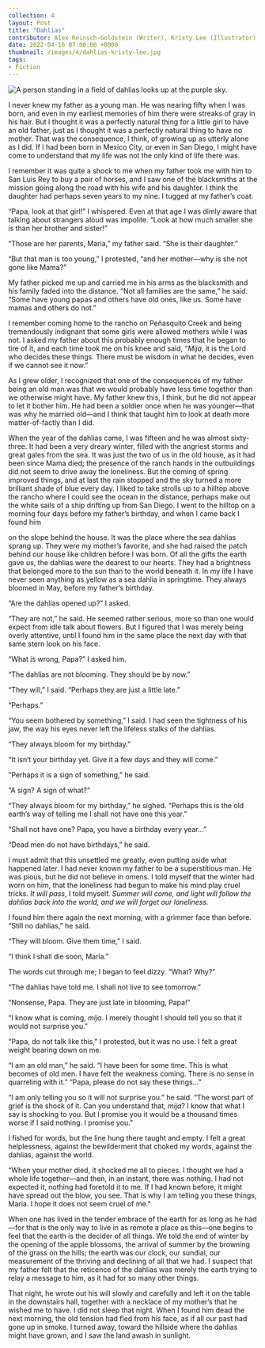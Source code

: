 ---
collection: 4
layout: Post
title: "Dahlias"
contributor: Alex Reinsch-Goldstein (Writer), Kristy Lee (Illustrator)
date: 2022-04-16 07:00:00 +0000
thumbnail: /images/4/dahlias-kristy-lee.jpg
tags: 
- Fiction
---
<div class="center">
    <img src="/images/4/dahlias-kristy-lee.jpg" 
        alt="A person standing in a field of dahlias looks up at the purple sky."
        class="w650" />
</div>

I never knew my father as a young man. He was nearing fifty when I was born, and even in my earliest memories of him there were streaks of gray in his hair. But I thought it was a perfectly natural thing for a little girl to have an old father, just as I thought it was a perfectly natural thing to have no mother. That was the consequence, I think, of growing up as utterly alone as I did. If I had been born in Mexico City, or even in San Diego, I might have come to understand that my life was not the only kind of life there was. 

I remember it was quite a shock to me when my father took me with him to San Luis Rey to buy a pair of horses, and I saw one of the blacksmiths at the mission going along the road with his wife and his daughter. I think the daughter had perhaps seven years to my nine. I tugged at my father’s coat. 

“Papa, look at that girl!” I whispered. Even at that age I was dimly aware that talking about strangers aloud was impolite. “Look at how much smaller she is than her brother and sister!” 

“Those are her parents, Maria,” my father said. “She is their daughter.” 

“But that man is too young,” I protested, “and her mother—why is she not gone like Mama?” 

My father picked me up and carried me in his arms as the blacksmith and his family faded into the distance. “Not all families are the same,” he said. “Some have young papas and others have old ones, like us. Some have mamas and others do not.” 

I remember coming home to the rancho on Peñasquito Creek and being tremendously indignant that some girls were allowed mothers while I was not. I asked my father about this probably enough times that he began to tire of it, and each time took me on his knee and said, “<em>Mija</em>, it is the Lord who decides these things. There must be wisdom in what he decides, even if we cannot see it now.” 

As I grew older, I recognized that one of the consequences of my father being an old man was that we would probably have less time together than we otherwise might have. My father knew this, I think, but he did not appear to let it bother him. He had been a soldier once when he was younger—that was why he married old—and I think that taught him to look at death more matter-of-factly than I did. 

When the year of the dahlias came, I was fifteen and he was almost sixty-three. It had been a very dreary winter, filled with the angriest storms and great gales from the sea. It was just the two of us in the old house, as it had been since Mama died; the presence of the ranch hands in the outbuildings did not seem to drive away the loneliness. But the coming of spring improved things, and at last the rain stopped and the sky turned a more brilliant shade of blue every day. I liked to take strolls up to a hilltop above the rancho where I could see the ocean in the distance, perhaps make out the white sails of a ship drifting up from San Diego. I went to the hilltop on a morning four days before my father’s birthday, and when I came back I found him

on the slope behind the house. It was the place where the sea dahlias sprang up. They were my mother’s favorite, and she had raised the patch behind our house like children before I was born. Of all the gifts the earth gave us, the dahlias were the dearest to our hearts. They had a brightness that belonged more to the sun than to the world beneath it. In my life I have never seen anything as yellow as a sea dahlia in springtime. They always bloomed in May, before my father’s birthday. 

“Are the dahlias opened up?” I asked. 

“They are not,” he said. He seemed rather serious, more so than one would expect from idle talk about flowers. But I figured that I was merely being overly attentive, until I found him in the same place the next day with that same stern look on his face. 

“What is wrong, Papa?” I asked him. 

“The dahlias are not blooming. They should be by now.” 

“They will,” I said. “Perhaps they are just a little late.” 

“Perhaps.” 

“You seem bothered by something,” I said. I had seen the tightness of his jaw, the way his eyes never left the lifeless stalks of the dahlias. 

“They always bloom for my birthday.” 

“It isn’t your birthday yet. Give it a few days and they will come.” 

“Perhaps it is a sign of something,” he said. 

“A sign? A sign of what?” 

“They always bloom for my birthday,” he sighed. “Perhaps this is the old earth’s way of telling me I shall not have one this year.” 

“Shall not have one? Papa, you have a birthday every year…” 

“Dead men do not have birthdays,” he said. 

I must admit that this unsettled me greatly, even putting aside what happened later. I had never known my father to be a superstitious man. He was pious, but he did not believe in omens. I told myself that the winter had worn on him, that the loneliness had begun to make his mind play cruel tricks. <em>It will pass</em>, I told myself. <em>Summer will come, and light will follow the dahlias back into the world, and we will forget our loneliness. </em>

I found him there again the next morning, with a grimmer face than before. “Still no dahlias,” he said. 

“They will bloom. Give them time,” I said. 

“I think I shall die soon, Maria.” 

The words cut through me; I began to feel dizzy. “What? Why?” 

“The dahlias have told me. I shall not live to see tomorrow.” 

“Nonsense, Papa. They are just late in blooming, Papa!” 

“I know what is coming, <em>mija</em>. I merely thought I should tell you so that it would not surprise you.”

“Papa, do not talk like this,” I protested, but it was no use. I felt a great weight bearing down on me. 

“I am an old man,” he said. “I have been for some time. This is what becomes of old men. I have felt the weakness coming. There is no sense in quarreling with it.” “Papa, please do not say these things…” 

“I am only telling you so it will not surprise you.” he said. “The worst part of grief is the shock of it. Can you understand that, <em>mija</em>? I know that what I say is shocking to you. But I promise you it would be a thousand times worse if I said nothing. I promise you.” 

I fished for words, but the line hung there taught and empty. I felt a great helplessness, against the bewilderment that choked my words, against the dahlias, against the world. 

“When your mother died, it shocked me all to pieces. I thought we had a whole life together—and then, in an instant, there was nothing. I had not expected it, nothing had foretold it to me. If I had known before, it might have spread out the blow, you see. That is why I am telling you these things, Maria. I hope it does not seem cruel of me.” 

When one has lived in the tender embrace of the earth for as long as he had—for that is the only way to live in as remote a place as this—one begins to feel that the earth is the decider of all things. We told the end of winter by the opening of the apple blossoms, the arrival of summer by the browning of the grass on the hills; the earth was our clock, our sundial, our measurement of the thriving and declining of all that we had. I suspect that my father felt that the reticence of the dahlias was merely the earth trying to relay a message to him, as it had for so many other things. 

That night, he wrote out his will slowly and carefully and left it on the table in the downstairs hall, together with a necklace of my mother’s that he wished me to have. I did not sleep that night. When I found him dead the next morning, the old tension had fled from his face, as if all our past had gone up in smoke. I turned away, toward the hillside where the dahlias might have grown, and I saw the land awash in sunlight.
